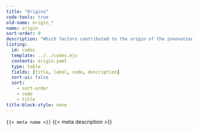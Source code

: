 ```yaml
---
title: "Origins"
code-tools: true
old-name: origin_*
name: origin
sort-order: 0
description: "Which factors contributed to the origin of the innovation"
listing:
  id: codes
  template: ../../codes.ejs
  contents: origin.yaml
  type: table
  fields: [title, label, code, description]
  sort-ui: false
  sort:
    - sort-order
    - code
    - title
title-block-style: none
---
```


<code>{{< meta name >}}</code>
{{< meta description >}}


:::{ #Codes }
:::

